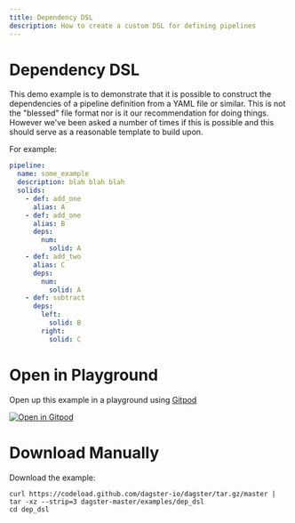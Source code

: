 ```yaml
---
title: Dependency DSL
description: How to create a custom DSL for defining pipelines
---
```


# Dependency DSL

This demo example is to demonstrate that it is possible to construct
the dependencies of a pipeline definition from a YAML file or similar.
This is not the "blessed" file format nor is it our recommendation for
doing things. However we've been asked a number of times if this is possible
and this should serve as a reasonable template to build upon.

For example:

```YAML
pipeline:
  name: some_example
  description: blah blah blah
  solids:
    - def: add_one
      alias: A
    - def: add_one
      alias: B
      deps:
        num:
          solid: A
    - def: add_two
      alias: C
      deps:
        num:
          solid: A
    - def: subtract
      deps:
        left:
          solid: B
        right:
          solid: C
```

# Open in Playground

Open up this example in a playground using [Gitpod](https://gitpod.io)

[![Open in Gitpod](https://gitpod.io/button/open-in-gitpod.svg)](https://gitpod.io/#EXAMPLE=dep_dsl/https://github.com/dagster-io/dagster)

# Download Manually

Download the example:

```
curl https://codeload.github.com/dagster-io/dagster/tar.gz/master | tar -xz --strip=3 dagster-master/examples/dep_dsl
cd dep_dsl
```
